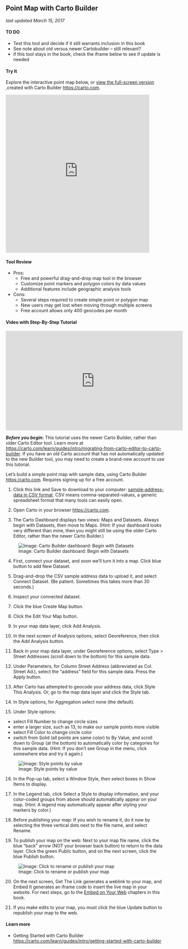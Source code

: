 ## Point Map with Carto Builder {#carto}
*last updated March 15, 2017*

#### TO DO {-}
- Test this tool and decide if it still warrants inclusion in this book
- See note about old versus newer Cartobuilder -- still relevant?
- if this tool stays in the book, check the iframe below to see if update is needed

#### Try It {-}
Explore the interactive point map below, or [view the full-screen version](https://jackdougherty.carto.com/builder/1abbb430-ec89-11e6-a661-0e05a8b3e3d7/embed) ,created with Carto Builder <https://carto.com>.

<iframe width="90%" height="500" frameborder="0" src="https://jackdougherty.carto.com/builder/1abbb430-ec89-11e6-a661-0e05a8b3e3d7/embed" allowfullscreen webkitallowfullscreen mozallowfullscreen oallowfullscreen msallowfullscreen></iframe>

#### Tool Review {-}
- Pros:
  - Free and powerful drag-and-drop map tool in the browser
  - Customize point markers and polygon colors by data values
  - Additional features include geographic analysis tools
- Cons:
  - Several steps required to create simple point or polygon map
  - New users may get lost when moving through multiple screens
  - Free account allows only 400 geocodes per month

#### Video with Step-By-Step Tutorial {-}
<iframe width="560" height="315" src="https://www.youtube.com/embed/lto7Z5wC2hQ?rel=0" frameborder="0" allow="autoplay; encrypted-media" allowfullscreen></iframe>

***Before you begin:*** This tutorial uses the newer Carto Builder, rather than older Carto Editor tool. Learn more at <https://carto.com/learn/guides/intro/migrating-from-carto-editor-to-carto-builder>. If you have an old Carto account that has not automatically updated to the new Builder tool, you may need to create a brand-new account to use this tutorial.

Let's build a simple point map with sample data, using Carto Builder <https:/carto.com>. Requires signing up for a free account.

1) Click this link and Save to download to your computer: [sample-address-data in CSV format](data/sample-address-data.csv). CSV means comma-separated-values, a generic spreadsheet format that many tools can easily open.

2) Open Carto in your browser <https://carto.com>.

3) The Carto Dashboard displays two views: Maps and Datasets. Always begin with Datasets, then move to Maps. (Hint: If your dashboard looks very different than mine, then you might still be using the older Carto Editor, rather than the newer Carto Builder.)

![Image: Carto Builder dashboard: Begin with Datasets](images/06-map/carto-dashboard-maps-datasets.png)

4) First, connect your dataset, and soon we'll turn it into a map. Click blue button to add New Dataset.

5) Drag-and-drop the CSV sample address data to upload it, and select Connect Dataset. (Be patient. Sometimes this takes more than 30 seconds.)

6) Inspect your connected dataset.

7) Click the blue Create Map button.

8) Click the Edit Your Map button.

9) In your map data layer, click Add Analysis.

10) In the next screen of Analysis options, select Georeference, then click the Add Analysis button.

11) Back in your map data layer, under Georeference options, select Type > Street Addresses (scroll down to the bottom) for this sample data.

12) Under Parameters, for Column Street Address (abbreviated as Col. Street Ad.), select the "address" field for this sample data. Press the Apply button.

13) After Carto has attempted to geocode your address data, click Style This Analysis. Or, go to the map data layer and click the Style tab.

14) In Style options, for Aggregation select none (the default).

15) Under Style options:

- select Fill Number to change circle sizes
- enter a larger size, such as 13, to make our sample points more visible
- select Fill Color to change circle color
- switch from Solid (all points are same color) to By Value, and scroll down to Group (at the bottom) to automatically color by categories for this sample data. (Hint: If you don't see Group in the menu, click somewhere else and try it again.)

![Image: Style points by value](images/06-map/carto-point-style-value.png)

16) In the Pop-up tab, select a Window Style, then select boxes in Show Items to display.

17) In the Legend tab, click Select a Style to display information, and your color-coded groups from above should automatically appear on your map. (Hint: A legend may automatically appear after styling your markers by color.)

18) Before publishing your map: If you wish to rename it, do it now by selecting the three vertical dots next to the file name, and select Rename.

19) To publish your map on the web: Next to your map file name, click the blue “back” arrow (NOT your browser back button) to return to the data layer. Click the green Public button, and on the next screen, click the blue Publish button.

![Image: Click to rename or publish your map](images/06-map/carto-publish-map.png)

20) On the next screen, Get The Link generates a weblink to your map, and Embed It generates an iframe code to insert the live map in your website. For next steps, go to the [Embed on Your Web](../../embed) chapters in this book.

21) If you make edits to your map, you must click the blue Update button to republish your map to the web.

#### Learn more {-}
- Getting Started with Carto Builder <https://carto.com/learn/guides/intro/getting-started-with-carto-builder>
